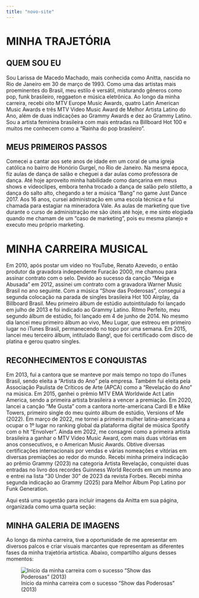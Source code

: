 ---
title: "novo-site"
---


# MINHA TRAJETÓRIA

## QUEM SOU EU

Sou Larissa de Macedo Machado, mais conhecida como Anitta, nascida no Rio de Janeiro em 30 de março de 1993. Como uma das artistas mais proeminentes do Brasil, meu estilo é versátil, misturando gêneros como pop, funk brasileiro, reggaeton e música eletrônica. Ao longo da minha carreira, recebi oito MTV Europe Music Awards, quatro Latin American Music Awards e três MTV Video Music Award de Melhor Artista Latino do Ano, além de duas indicações ao Grammy Awards e dez ao Grammy Latino. Sou a artista feminina brasileira com mais entradas na Billboard Hot 100 e muitos me conhecem como a "Rainha do pop brasileiro".


## MEUS PRIMEIROS PASSOS

Comecei a cantar aos sete anos de idade em um coral de uma igreja católica no bairro de Honório Gurgel, no Rio de Janeiro. Na mesma época, fiz aulas de dança de salão e cheguei a dar aulas como professora de dança. Até hoje aproveito minha habilidade como dançarina em meus shows e videoclipes, embora tenha trocado a dança de salão pelo stiletto, a dança do salto alto, chegando a ter a música "Bang" no game Just Dance 2017.
Aos 16 anos, cursei administração em uma escola técnica e fui chamada para estagiar na mineradora Vale. As aulas de marketing que tive durante o curso de administração me são úteis até hoje, e me sinto elogiada quando me chamam de um "caso de marketing", pois eu mesma planejo e executo meu próprio marketing.


# MINHA CARREIRA MUSICAL

Em 2010, após postar um vídeo no YouTube, Renato Azevedo, o então produtor da gravadora independente Furacão 2000, me chamou para assinar contrato com o selo. Devido ao sucesso da canção "Meiga e Abusada" em 2012, assinei um contrato com a gravadora Warner Music Brasil no ano seguinte. Com a música "Show das Poderosas", consegui a segunda colocação na parada de singles brasileira Hot 100 Airplay, da Billboard Brasil.
Meu primeiro álbum de estúdio autointitulado foi lançado em julho de 2013 e foi indicado ao Grammy Latino. Ritmo Perfeito, meu segundo álbum de estúdio, foi lançado em 4 de junho de 2014. No mesmo dia lancei meu primeiro álbum ao vivo, Meu Lugar, que estreou em primeiro lugar no iTunes Brasil, permanecendo no topo por uma semana. Em 2015, lancei meu terceiro álbum, intitulado Bang!, que foi certificado com disco de platina e gerou quatro singles.

## RECONHECIMENTOS E CONQUISTAS

Em 2013, fui a cantora que se manteve por mais tempo no topo do iTunes Brasil, sendo eleita a "Artista do Ano" pela empresa. Também fui eleita pela Associação Paulista de Críticos de Arte (APCA) como a "Revelação do Ano" na música. Em 2015, ganhei o prêmio MTV EMA Worldwide Act Latin America, sendo a primeira artista brasileira a vencer a premiação.
Em 2020, lancei a canção "Me Gusta" com a cantora norte-americana Cardi B e Mike Towers, primeiro single do meu quinto álbum de estúdio, Versions of Me (2022). Em março de 2022, me tornei a primeira mulher latina-americana a ocupar o 1º lugar no ranking global da plataforma digital de música Spotify com o hit "Envolver".
Ainda em 2022, me consagrei como a primeira artista brasileira a ganhar o MTV Video Music Award, com mais duas vitórias em anos consecutivos, e o American Music Awards. Obtive diversas certificações internacionais por vendas e várias nomeações e vitórias em diversas premiações ao redor do mundo. Recebi minha primeira indicação ao prêmio Grammy (2023) na categoria Artista Revelação, conquistei duas entradas no livro dos recordes Guinness World Records em um mesmo ano e entrei na lista "30 Under 30" de 2023 da revista Forbes. Recebi minha segunda indicação ao Grammy (2025) para Melhor Álbum Pop Latino por Funk Generation.

Aqui está uma sugestão para incluir imagens da Anitta em sua página, organizada como uma quarta seção:

## MINHA GALERIA DE IMAGENS

Ao longo da minha carreira, tive a oportunidade de me apresentar em diversos palcos e criar visuais marcantes que representam as diferentes fases da minha trajetória artística. Abaixo, compartilho alguns desses momentos:

![Início da minha carreira com o sucesso "Show das Poderosas" (2013)](images/anitta.webp)

